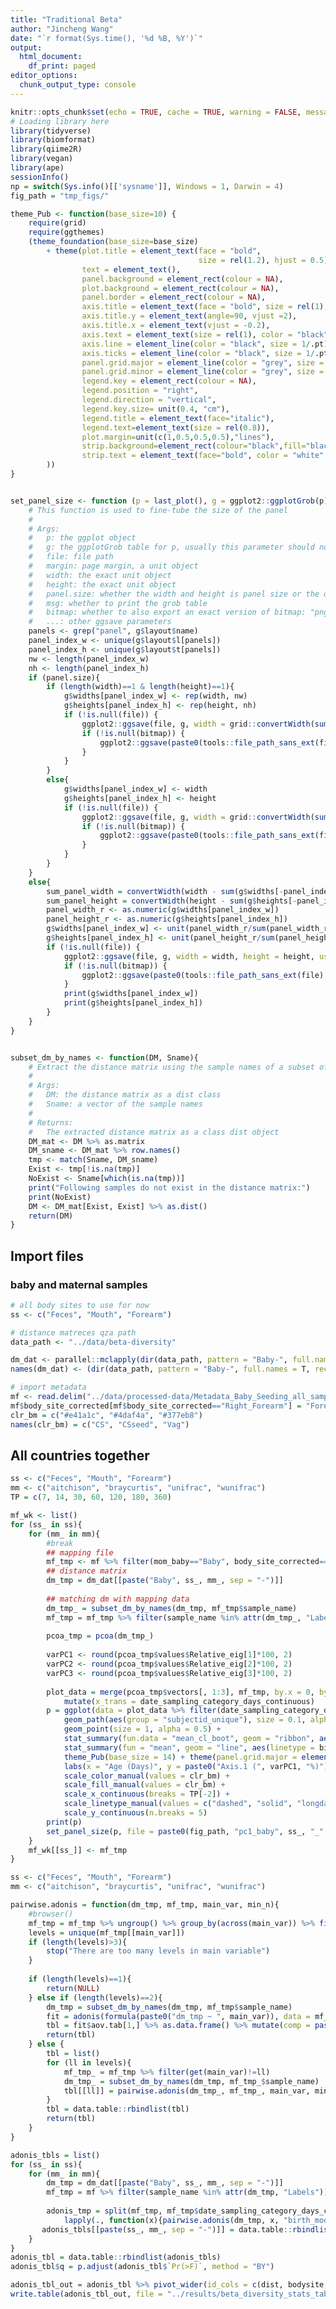 ```yaml
---
title: "Traditional Beta"
author: "Jincheng Wang"
date: "`r format(Sys.time(), '%d %B, %Y')`"
output:
  html_document:
    df_print: paged
editor_options:
  chunk_output_type: console
---
```


```r
knitr::opts_chunk$set(echo = TRUE, cache = TRUE, warning = FALSE, message = FALSE)
# Loading library here
library(tidyverse)
library(biomformat)
library(qiime2R)
library(vegan)
library(ape)
sessionInfo()
np = switch(Sys.info()[['sysname']], Windows = 1, Darwin = 4)
fig_path = "tmp_figs/"
```

```r
theme_Pub <- function(base_size=10) {
    require(grid)
    require(ggthemes)
    (theme_foundation(base_size=base_size)
        + theme(plot.title = element_text(face = "bold",
                                          size = rel(1.2), hjust = 0.5),
                text = element_text(),
                panel.background = element_rect(colour = NA),
                plot.background = element_rect(colour = NA),
                panel.border = element_rect(colour = NA),
                axis.title = element_text(face = "bold", size = rel(1), color = "black"),
                axis.title.y = element_text(angle=90, vjust =2),
                axis.title.x = element_text(vjust = -0.2),
                axis.text = element_text(size = rel(1), color = "black"),
                axis.line = element_line(color = "black", size = 1/.pt),
                axis.ticks = element_line(color = "black", size = 1/.pt),
                panel.grid.major = element_line(color = "grey", size = 0.1),
                panel.grid.minor = element_line(color = "grey", size = 0.1),
                legend.key = element_rect(colour = NA),
                legend.position = "right",
                legend.direction = "vertical",
                legend.key.size= unit(0.4, "cm"),
                legend.title = element_text(face="italic"),
                legend.text=element_text(size = rel(0.8)),
                plot.margin=unit(c(1,0.5,0.5,0.5),"lines"),
                strip.background=element_rect(colour="black",fill="black"),
                strip.text = element_text(face="bold", color = "white", size = rel(1))
        ))
}


set_panel_size <- function (p = last_plot(), g = ggplot2::ggplotGrob(p), file = NULL, margin = unit(1, "mm"), width = unit(4, "cm"), height = unit(4, "cm"), panel.size = T, msg = F, bitmap = "png", useDingbats = F, ...) {
    # This function is used to fine-tube the size of the panel
    #
    # Args:
    #   p: the ggplot object
    #   g: the ggplotGrob table for p, usually this parameter should not be changed
    #   file: file path
    #   margin: page margin, a unit object
    #   width: the exact unit object
    #   height: the exact unit object
    #   panel.size: whether the width and height is panel size or the overall graph
    #   msg: whether to print the grob table
    #   bitmap: whether to also export an exact version of bitmap: "png", "tiff", NULL
    #   ...: other ggsave parameters
    panels <- grep("panel", g$layout$name)
    panel_index_w <- unique(g$layout$l[panels])
    panel_index_h <- unique(g$layout$t[panels])
    nw <- length(panel_index_w)
    nh <- length(panel_index_h)
    if (panel.size){
        if (length(width)==1 & length(height)==1){
            g$widths[panel_index_w] <- rep(width, nw)
            g$heights[panel_index_h] <- rep(height, nh)
            if (!is.null(file)) {
                ggplot2::ggsave(file, g, width = grid::convertWidth(sum(g$widths) + 2 * margin, unitTo = "in", valueOnly = TRUE), height = grid::convertHeight(sum(g$heights) + 2 * margin, unitTo = "in", valueOnly = TRUE), useDingbats = useDingbats, ...)
                if (!is.null(bitmap)) {
                    ggplot2::ggsave(paste0(tools::file_path_sans_ext(file), ".", bitmap), g, width = grid::convertWidth(sum(g$widths) + 2 * margin, unitTo = "in", valueOnly = TRUE), height = grid::convertHeight(sum(g$heights) + 2 * margin, unitTo = "in", valueOnly = TRUE),  dpi = 600, ...)
                }
            }
        }
        else{
            g$widths[panel_index_w] <- width
            g$heights[panel_index_h] <- height
            if (!is.null(file)) {
                ggplot2::ggsave(file, g, width = grid::convertWidth(sum(g$widths) + 2 * margin, unitTo = "in", valueOnly = TRUE), height = grid::convertHeight(sum(g$heights) + 2 * margin, unitTo = "in", valueOnly = TRUE), useDingbats = useDingbats, ...)
                if (!is.null(bitmap)) {
                    ggplot2::ggsave(paste0(tools::file_path_sans_ext(file), ".", bitmap), g, width = grid::convertWidth(sum(g$widths) + 2 * margin, unitTo = "in", valueOnly = TRUE), height = grid::convertHeight(sum(g$heights) + 2 * margin, unitTo = "in", valueOnly = TRUE),  dpi = 600, ...)
                }
            }
        }
    }
    else{
        sum_panel_width = convertWidth(width - sum(g$widths[-panel_index_w]) - 2 * margin, unitTo = "in", valueOnly = TRUE)
        sum_panel_height = convertWidth(height - sum(g$heights[-panel_index_h]) - 2 * margin, unitTo = "in", valueOnly = TRUE)
        panel_width_r <- as.numeric(g$widths[panel_index_w])
        panel_height_r <- as.numeric(g$heights[panel_index_h])
        g$widths[panel_index_w] <- unit(panel_width_r/sum(panel_width_r)*sum_panel_width, units = "in")
        g$heights[panel_index_h] <- unit(panel_height_r/sum(panel_height_r)*sum_panel_height, units = "in")
        if (!is.null(file)) {
            ggplot2::ggsave(file, g, width = width, height = height, useDingbats = useDingbats, ...)
            if (!is.null(bitmap)) {
                ggplot2::ggsave(paste0(tools::file_path_sans_ext(file), ".", bitmap), g, width = grid::convertWidth(sum(g$widths) + 2 * margin, unitTo = "in", valueOnly = TRUE), height = grid::convertHeight(sum(g$heights) + 2 * margin, unitTo = "in", valueOnly = TRUE),  dpi = 600, ...)
            }
            print(g$widths[panel_index_w])
            print(g$heights[panel_index_h])
        }
    }
}


subset_dm_by_names <- function(DM, Sname){
    # Extract the distance matrix using the sample names of a subset of the samples
    #
    # Args:
    #   DM: the distance matrix as a dist class
    #   Sname: a vector of the sample names
    #
    # Returns:
    #   The extracted distance matrix as a class dist object
    DM_mat <- DM %>% as.matrix
    DM_sname <- DM_mat %>% row.names()
    tmp <- match(Sname, DM_sname)
    Exist <- tmp[!is.na(tmp)]
    NoExist <- Sname[which(is.na(tmp))]
    print("Following samples do not exist in the distance matrix:")
    print(NoExist)
    DM <- DM_mat[Exist, Exist] %>% as.dist()
    return(DM)
}
```

## Import files
### baby and maternal samples
```r
# all body sites to use for now
ss <- c("Feces", "Mouth", "Forearm")

# distance matreces qza path
data_path <- "../data/beta-diversity"

dm_dat <- parallel::mclapply(dir(data_path, pattern = "Baby-", full.names = T, recursive = F), function(x){read_qza(paste0(x, "/distance_matrix.qza"))$data}, mc.cores = np)
names(dm_dat) <- (dir(data_path, pattern = "Baby-", full.names = T, recursive = F) %>% str_split(., "/", simplify = T))[, 4]

# import metadata
mf <- read.delim("../data/processed-data/Metadata_Baby_Seeding_all_samples_final.txt", header = T, sep = "\t", na.strings = c("", "NA"), stringsAsFactors = F)
mf$body_site_corrected[mf$body_site_corrected=="Right_Forearm"] = "Forearm"
clr_bm = c("#e41a1c", "#4daf4a", "#377eb8")
names(clr_bm) = c("CS", "CSseed", "Vag")
```

## All countries together
```r
ss <- c("Feces", "Mouth", "Forearm")
mm <- c("aitchison", "braycurtis", "unifrac", "wunifrac")
TP = c(7, 14, 30, 60, 120, 180, 360)

mf_wk <- list()
for (ss_ in ss){
    for (mm_ in mm){
        #break
        ## mapping file
        mf_tmp <- mf %>% filter(mom_baby=="Baby", body_site_corrected==ss_, date_sampling_category_days_continuous %in% TP)
        ## distance matrix 
        dm_tmp = dm_dat[[paste("Baby", ss_, mm_, sep = "-")]]
        
        ## matching dm with mapping data
        dm_tmp_ = subset_dm_by_names(dm_tmp, mf_tmp$sample_name)
        mf_tmp = mf_tmp %>% filter(sample_name %in% attr(dm_tmp_, "Labels"))
        
        pcoa_tmp = pcoa(dm_tmp_)
        
        varPC1 <- round(pcoa_tmp$values$Relative_eig[1]*100, 2)
        varPC2 <- round(pcoa_tmp$values$Relative_eig[2]*100, 2)
        varPC3 <- round(pcoa_tmp$values$Relative_eig[3]*100, 2)
        
        plot_data = merge(pcoa_tmp$vectors[, 1:3], mf_tmp, by.x = 0, by.y = "sample_name", all = F) %>%
            mutate(x_trans = date_sampling_category_days_continuous)
        p = ggplot(data = plot_data %>% filter(date_sampling_category_days_continuous>=7), aes(x = x_trans, y = Axis.1, color = birth_mode_ms)) +
            geom_path(aes(group = "subjectid_unique"), size = 0.1, alpha = 0.6) +
            geom_point(size = 1, alpha = 0.5) +
            stat_summary(fun.data = "mean_cl_boot", geom = "ribbon", aes(fill = birth_mode_ms), color = NA, alpha = 0.4) +
            stat_summary(fun = "mean", geom = "line", aes(linetype = birth_mode_ms), size = 2/.pt) +
            theme_Pub(base_size = 14) + theme(panel.grid.major = element_blank(), panel.grid.minor = element_blank(), aspect.ratio = 0.6) +
            labs(x = "Age (Days)", y = paste0("Axis.1 (", varPC1, "%)"), title = paste(ss_, mm_, sep = "-"), color = "Birth_Mode", fill = "Birth_Mode", linetype = "Birth_Mode") +
            scale_color_manual(values = clr_bm) +
            scale_fill_manual(values = clr_bm) +
            scale_x_continuous(breaks = TP[-2]) +
            scale_linetype_manual(values = c("dashed", "solid", "longdash")) +
            scale_y_continuous(n.breaks = 5)
        print(p)
        set_panel_size(p, file = paste0(fig_path, "pc1_baby", ss_, "_", mm_, ".pdf"), width = unit(6, "in"), height = unit(3.6, "in"), useDingbats = F)
    }
    mf_wk[[ss_]] <- mf_tmp
}
```

```r
ss <- c("Feces", "Mouth", "Forearm")
mm <- c("aitchison", "braycurtis", "unifrac", "wunifrac")

pairwise.adonis = function(dm_tmp, mf_tmp, main_var, min_n){
    #browser()
    mf_tmp = mf_tmp %>% ungroup() %>% group_by(across(main_var)) %>% filter(n()>=min_n)
    levels = unique(mf_tmp[[main_var]])
    if (length(levels)>3){
        stop("There are too many levels in main variable")
    }
    
    if (length(levels)==1){
        return(NULL)
    } else if (length(levels)==2){
        dm_tmp = subset_dm_by_names(dm_tmp, mf_tmp$sample_name)
        fit = adonis(formula(paste0("dm_tmp ~ ", main_var)), data = mf_tmp)
        tbl = fit$aov.tab[1,] %>% as.data.frame() %>% mutate(comp = paste(sort(levels), collapse = "-"))
        return(tbl)
    } else {
        tbl = list()
        for (ll in levels){
            mf_tmp_ = mf_tmp %>% filter(get(main_var)!=ll)
            dm_tmp_ = subset_dm_by_names(dm_tmp, mf_tmp_$sample_name)
            tbl[[ll]] = pairwise.adonis(dm_tmp_, mf_tmp_, main_var, min_n)
        }
        tbl = data.table::rbindlist(tbl)
        return(tbl)
    }
}

adonis_tbls = list()
for (ss_ in ss){
    for (mm_ in mm){
        dm_tmp = dm_dat[[paste("Baby", ss_, mm_, sep = "-")]]
        mf_tmp = mf %>% filter(sample_name %in% attr(dm_tmp, "Labels"))
        
        adonis_tmp = split(mf_tmp, mf_tmp$date_sampling_category_days_continuous) %>% 
            lapply(., function(x){pairwise.adonis(dm_tmp, x, "birth_mode_ms", 5)})
       adonis_tbls[[paste(ss_, mm_, sep = "-")]] = data.table::rbindlist(adonis_tmp, idcol = "days") %>% mutate(dist = mm_, bodysite = ss_)
    }
}
adonis_tbl = data.table::rbindlist(adonis_tbls)
adonis_tbl$q = p.adjust(adonis_tbl$`Pr(>F)`, method = "BY")

adonis_tbl_out = adonis_tbl %>% pivot_wider(id_cols = c(dist, bodysite, comp), names_from = days, values_from = q) %>% ungroup %>% mutate(across(.cols = -(1:3), ~case_when(is.na(.x) ~ "-", .x<=0.2 ~ "*", T ~ "NS")))
write.table(adonis_tbl_out, file = "../results/beta_diversity_stats_table.txt", sep = "\t", quote = F, row.names = F)
```

